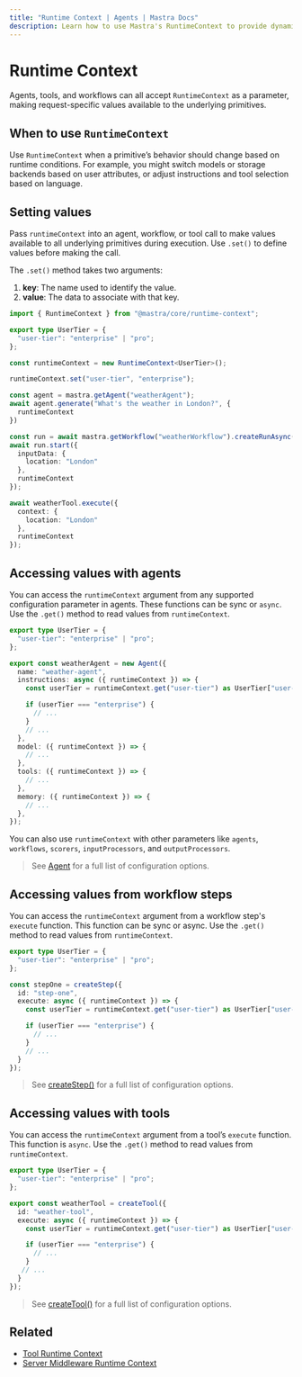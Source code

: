 ```yaml
---
title: "Runtime Context | Agents | Mastra Docs"
description: Learn how to use Mastra's RuntimeContext to provide dynamic, request-specific configuration to agents.
---
```


# Runtime Context

Agents, tools, and workflows can all accept `RuntimeContext` as a parameter, making request-specific values available to the underlying primitives.

## When to use `RuntimeContext`

Use `RuntimeContext` when a primitive’s behavior should change based on runtime conditions. For example, you might switch models or storage backends based on user attributes, or adjust instructions and tool selection based on language.

## Setting values

Pass `runtimeContext` into an agent, workflow, or tool call to make values available to all underlying primitives during execution. Use `.set()` to define values before making the call.

The `.set()` method takes two arguments:

1. **key**: The name used to identify the value.
2. **value**: The data to associate with that key.

```typescript {7,9,13,21,28} showLineNumbers
import { RuntimeContext } from "@mastra/core/runtime-context";

export type UserTier = {
  "user-tier": "enterprise" | "pro";
};

const runtimeContext = new RuntimeContext<UserTier>();

runtimeContext.set("user-tier", "enterprise");

const agent = mastra.getAgent("weatherAgent");
await agent.generate("What's the weather in London?", {
  runtimeContext
})

const run = await mastra.getWorkflow("weatherWorkflow").createRunAsync();
await run.start({
  inputData: {
    location: "London"
  },
  runtimeContext
});

await weatherTool.execute({
  context: {
    location: "London"
  },
  runtimeContext
});
```

## Accessing values with agents

You can access the `runtimeContext` argument from any supported configuration parameter in agents. These functions can be sync or `async`. Use the `.get()` method to read values from `runtimeContext`.

```typescript {7-8,15,18,21} filename="src/mastra/agents/weather-agent.ts" showLineNumbers
export type UserTier = {
  "user-tier": "enterprise" | "pro";
};

export const weatherAgent = new Agent({
  name: "weather-agent",
  instructions: async ({ runtimeContext }) => {
    const userTier = runtimeContext.get("user-tier") as UserTier["user-tier"];

    if (userTier === "enterprise") {
      // ...
    }
    // ...
  },
  model: ({ runtimeContext }) => {
    // ...
  },
  tools: ({ runtimeContext }) => {
    // ...
  },
  memory: ({ runtimeContext }) => {
    // ...
  },
});
```

You can also use `runtimeContext` with other parameters like `agents`, `workflows`, `scorers`, `inputProcessors`, and `outputProcessors`.

> See [Agent](../../reference/agents/agent.mdx) for a full list of configuration options.

## Accessing values from workflow steps

You can access the `runtimeContext` argument from a workflow step's `execute` function. This function can be sync or async. Use the `.get()` method to read values from `runtimeContext`.

```typescript {7-8} filename="src/mastra/workflows/weather-workflow.ts" showLineNumbers copy
export type UserTier = {
  "user-tier": "enterprise" | "pro";
};

const stepOne = createStep({
  id: "step-one",
  execute: async ({ runtimeContext }) => {
    const userTier = runtimeContext.get("user-tier") as UserTier["user-tier"];

    if (userTier === "enterprise") {
      // ...
    }
    // ...
  }
});
```

> See [createStep()](../../reference/workflows/step.mdx) for a full list of configuration options.

## Accessing values with tools

You can access the `runtimeContext` argument from a tool’s `execute` function. This function is `async`.  Use the `.get()` method to read values from `runtimeContext`.

```typescript {7-8} filename="src/mastra/tools/weather-tool.ts" showLineNumbers
export type UserTier = {
  "user-tier": "enterprise" | "pro";
};

export const weatherTool = createTool({
  id: "weather-tool",
  execute: async ({ runtimeContext }) => {
    const userTier = runtimeContext.get("user-tier") as UserTier["user-tier"];

    if (userTier === "enterprise") {
      // ...
    }
   // ...
  }
});
```

> See [createTool()](../../reference/tools/create-tool.mdx) for a full list of configuration options.

## Related

- [Tool Runtime Context](../tools-mcp/runtime-context.mdx)
- [Server Middleware Runtime Context](../server-db/middleware.mdx)
